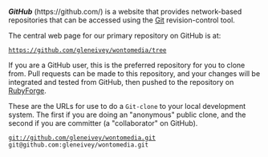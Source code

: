 <!-- Copyright (c)  2010  Glen E. Ivey
     Permission is granted to copy, distribute and/or modify this document
     under the terms of the GNU Free Documentation License, Version 1.3;
     with no Invariant Sections, no Front-Cover Texts, and no Back-Cover Texts.
     A copy of the license is in the file COPYING.DOCUMENTATION
  -->


'''''GitHub''''' (https://github.com/) is a website that provides network-based repositories that can be accessed using the [http://www.kernel.org/pub/software/scm/git/docs/ Git] revision-control tool.

The central web page for our primary repository on GitHub is at:

 https://github.com/gleneivey/wontomedia/tree

If you are a GitHub user, this is the preferred repository for you to clone from.  Pull requests can be made to this repository, and your changes will be integrated and tested from GitHub, then pushed to the repository on [[RubyForge]].

These are the URLs for use to do a <tt>Git-clone</tt> to your local development system.  The first if you are doing an "anonymous" public clone, and the second if you are committer (a "collaborator" on GitHub).

 git://github.com/gleneivey/wontomedia.git
 git@github.com:gleneivey/wontomedia.git
